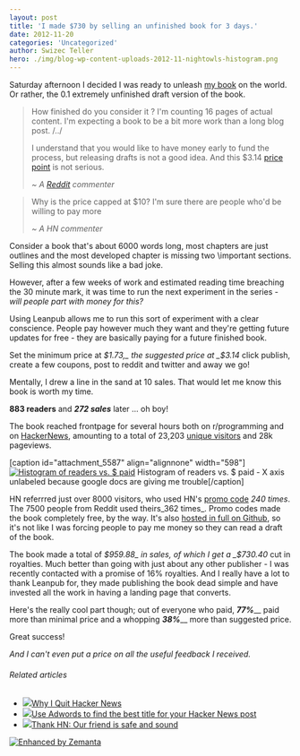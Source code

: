 ```yaml
---
layout: post
title: 'I made $730 by selling an unfinished book for 3 days.'
date: 2012-11-20
categories: 'Uncategorized'
author: Swizec Teller
hero: ./img/blog-wp-content-uploads-2012-11-nightowls-histogram.png
---
```

Saturday afternoon I decided I was ready to unleash [my book](https://leanpub.com/nightowls) on the world. Or rather, the 0.1 extremely unfinished draft version of the book.

> How finished do you consider it ? I'm counting 16 pages of actual content. I'm expecting a book to be a bit more work than a long blog post. /../
>
>
>
> I understand that you would like to have money early to fund the process, but releasing drafts is not a good idea. And this $3.14 [price point](http://en.wikipedia.org/wiki/Price_point "Price point") is not serious.
>
>
>
> _~ A [Reddit](http://reddit.com/ "Reddit") commenter_

> Why is the price capped at $10? I'm sure there are people who'd be willing to pay more
>
>
>
> _~ A HN commenter_

Consider a book that's about 6000 words long, most chapters are just outlines and the most developed chapter is missing two \\important sections. Selling this almost sounds like a bad joke.



However, after a few weeks of work and estimated reading time breaching the 30 minute mark, it was time to run the next experiment in the series - _will people part with money for this?_



Using Leanpub allows me to run this sort of experiment with a clear conscience. People pay however much they want and they're getting future updates for free - they are basically paying for a future finished book.



Set the minimum price at _$1.73,_ the suggested price at _$3.14_ click publish, create a few coupons, post to reddit and twitter and away we go!



Mentally, I drew a line in the sand at 10 sales. That would let me know this book is worth my time.



**883 readers** and _**272 sales**_ later ... oh boy!



The book reached frontpage for several hours both on r/programming and on [HackerNews](http://news.ycombinator.com/ "Hacker News"), amounting to a total of 23,203 [unique visitors](http://en.wikipedia.org/wiki/Unique_user "Unique user") and 28k pageviews.



\[caption id="attachment_5587" align="alignnone" width="598"][![Histogram of readers vs. $ paid](http://swizec.com/blog/wp-content/uploads/2012/11/nightowls-histogram.png "Histogram of readers vs. $ paid")](./img/blog-wp-content-uploads-2012-11-nightowls-histogram.png) Histogram of readers vs. $ paid - X axis unlabeled because google docs are giving me trouble\[/caption]



HN referrred just over 8000 visitors, who used HN's [promo code](http://en.wikipedia.org/wiki/Coupon "Coupon") _240 times_. The 7500 people from Reddit used theirs_362 times_. Promo codes made the book completely free, by the way. It's also [hosted in full on Github](https://github.com/Swizec/nightowls), so it's not like I was forcing people to pay me money so they can read a draft of the book.



The book made a total of _$959.88_ in sales, of which I get a _$730.40_ cut in royalties. Much better than going with just about any other publisher - I was recently contacted with a promise of 16% royalties. And I really have a lot to thank Leanpub for, they made publishing the book dead simple and have invested all the work in having a landing page that converts.



Here's the really cool part though; out of everyone who paid, **_77%_**__ paid more than minimal price and a whopping **_38%_**__ more than suggested price.



Great success!



_And I can't even put a price on all the useful feedback I received._



###### Related articles

- [![](http://i.zemanta.com/noimg_51_80_80.jpg)](http://nathanael.hevenet.com/why-i-quit-hacker-news/)[Why I Quit Hacker News](http://nathanael.hevenet.com/why-i-quit-hacker-news/)
- [![](http://i.zemanta.com/126716812_80_80.jpg)](http://blog.chargeback.cc/2012/11/19/use-adwords-to-find-the-best-title-for-your-hacker-news-post/)[Use Adwords to find the best title for your Hacker News post](http://blog.chargeback.cc/2012/11/19/use-adwords-to-find-the-best-title-for-your-hacker-news-post/)
- [![](http://i.zemanta.com/noimg_25_80_80.jpg)](http://jacquesmattheij.com/thank-hn-our-friend-is-safe-and-sound)[Thank HN: Our friend is safe and sound](http://jacquesmattheij.com/thank-hn-our-friend-is-safe-and-sound)

[![Enhanced by Zemanta](http://img.zemanta.com/zemified_e.png?x-id=5694cd72-73d1-4a6a-bb87-e4fd6134663a)](http://www.zemanta.com/?px "Enhanced by Zemanta")